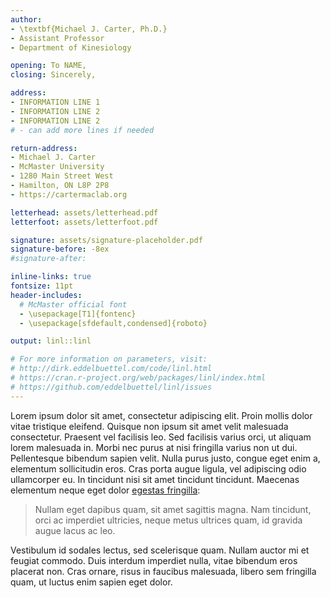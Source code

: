 ```yaml
---
author:
- \textbf{Michael J. Carter, Ph.D.}
- Assistant Professor
- Department of Kinesiology

opening: To NAME,
closing: Sincerely,

address:
- INFORMATION LINE 1
- INFORMATION LINE 2
- INFORMATION LINE 2
# - can add more lines if needed

return-address: 
- Michael J. Carter
- McMaster University
- 1280 Main Street West
- Hamilton, ON L8P 2P8
- https://cartermaclab.org

letterhead: assets/letterhead.pdf
letterfoot: assets/letterfoot.pdf

signature: assets/signature-placeholder.pdf
signature-before: -8ex
#signature-after:

inline-links: true
fontsize: 11pt
header-includes:
  # McMaster official font
  - \usepackage[T1]{fontenc}
  - \usepackage[sfdefault,condensed]{roboto}

output: linl::linl

# For more information on parameters, visit:
# http://dirk.eddelbuettel.com/code/linl.html
# https://cran.r-project.org/web/packages/linl/index.html
# https://github.com/eddelbuettel/linl/issues
---
```


Lorem ipsum dolor sit amet, consectetur adipiscing elit. Proin mollis
dolor vitae tristique eleifend. Quisque non ipsum sit amet velit
malesuada consectetur. Praesent vel facilisis leo. Sed facilisis
varius orci, ut aliquam lorem malesuada in. Morbi nec purus at nisi
fringilla varius non ut dui. Pellentesque bibendum sapien velit. Nulla
purus justo, congue eget enim a, elementum sollicitudin eros. Cras
porta augue ligula, vel adipiscing odio ullamcorper eu. In tincidunt
nisi sit amet tincidunt tincidunt. Maecenas elementum neque eget dolor
[egestas fringilla](http://example.com):

> Nullam eget dapibus quam, sit amet sagittis magna. Nam tincidunt,
> orci ac imperdiet ultricies, neque metus ultrices quam, id gravida
> augue lacus ac leo.

Vestibulum id sodales lectus, sed scelerisque quam. Nullam auctor mi
et feugiat commodo. Duis interdum imperdiet nulla, vitae bibendum eros
placerat non. Cras ornare, risus in faucibus malesuada, libero sem
fringilla quam, ut luctus enim sapien eget dolor.
